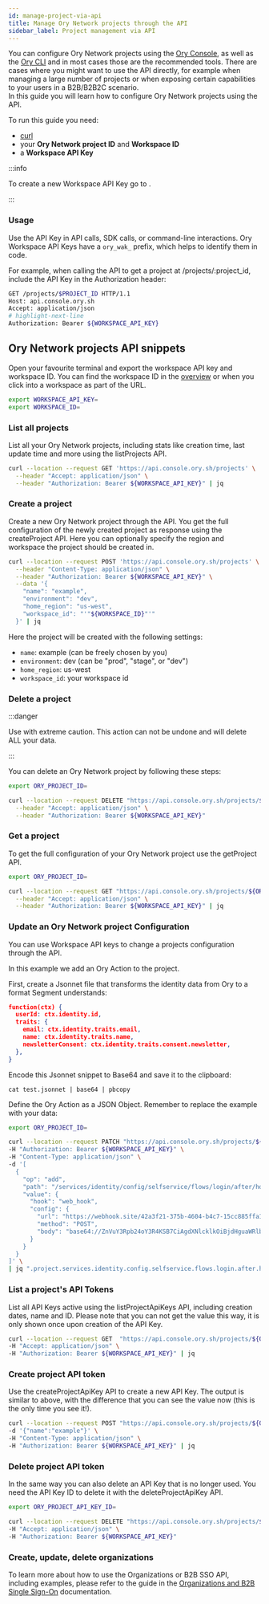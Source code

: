 ```yaml
---
id: manage-project-via-api
title: Manage Ory Network projects through the API
sidebar_label: Project management via API
---
```


You can configure Ory Network projects using the [Ory Console](https://console.ory.sh/), as well as the
[Ory CLI](./cli/cli-basics) and in most cases those are the recommended tools. There are cases where you might want to use the API
directly, for example when managing a large number of projects or when exposing certain capabilities to your users in a B2B/B2B2C
scenario.  
In this guide you will learn how to configure Ory Network projects using the API.

To run this guide you need:

- [curl](https://curl.se/)
- your **Ory Network project ID** and **Workspace ID**
- a **Workspace API Key**

:::info

To create a new Workspace API Key go to <ConsoleLink route="workspace.settings.apiKeys" />.

:::

### Usage

Use the API Key in API calls, SDK calls, or command-line interactions. Ory Workspace API Keys have a `ory_wak_` prefix, which
helps to identify them in code.

For example, when calling the API to get a project at /projects/:project_id, include the API Key in the Authorization header:

```bash
GET /projects/$PROJECT_ID HTTP/1.1
Host: api.console.ory.sh
Accept: application/json
# highlight-next-line
Authorization: Bearer ${WORKSPACE_API_KEY}
```

## Ory Network projects API snippets

Open your favourite terminal and export the workspace API key and workspace ID. You can find the workspace ID in the
[overview](https://console.ory.sh/workspaces) or when you click into a workspace as part of the URL.

```bash
export WORKSPACE_API_KEY=
export WORKSPACE_ID=
```

### List all projects

List all your Ory Network projects, including stats like creation time, last update time and more using the listProjects API.

```bash
curl --location --request GET 'https://api.console.ory.sh/projects' \
  --header "Accept: application/json" \
  --header "Authorization: Bearer ${WORKSPACE_API_KEY}" | jq
```

### Create a project

Create a new Ory Network project through the API. You get the full configuration of the newly created project as response using
the createProject API. Here you can optionally specify the region and workspace the project should be created in.

```bash
curl --location --request POST 'https://api.console.ory.sh/projects' \
  --header "Content-Type: application/json" \
  --header "Authorization: Bearer ${WORKSPACE_API_KEY}" \
  --data '{
    "name": "example",
    "environment": "dev",
    "home_region": "us-west",
    "workspace_id": "'"${WORKSPACE_ID}"'"
  }' | jq
```

Here the project will be created with the following settings:

- `name`: example (can be freely chosen by you)
- `environment`: dev (can be "prod", "stage", or "dev")
- `home_region`: us-west
- `workspace_id`: your workspace id

### Delete a project

:::danger

Use with extreme caution. This action can not be undone and will delete ALL your data.

:::

You can delete an Ory Network project by following these steps:

```bash
export ORY_PROJECT_ID=

curl --location --request DELETE "https://api.console.ory.sh/projects/${ORY_PROJECT_ID}" \
  --header "Accept: application/json" \
  --header "Authorization: Bearer ${WORKSPACE_API_KEY}"
```

### Get a project

To get the full configuration of your Ory Network project use the getProject API.

```bash
export ORY_PROJECT_ID=

curl --location --request GET "https://api.console.ory.sh/projects/${ORY_PROJECT_ID}" \
  --header "Accept: application/json" \
  --header "Authorization: Bearer ${WORKSPACE_API_KEY}" | jq
```

### Update an Ory Network project Configuration

You can use Workspace API keys to change a projects configuration through the API.

In this example we add an Ory Action to the project.

First, create a Jsonnet file that transforms the identity data from Ory to a format Segment understands:

```json
function(ctx) {
  userId: ctx.identity.id,
  traits: {
    email: ctx.identity.traits.email,
    name: ctx.identity.traits.name,
    newsletterConsent: ctx.identity.traits.consent.newsletter,
  },
}
```

Encode this Jsonnet snippet to Base64 and save it to the clipboard:

`cat test.jsonnet | base64 | pbcopy`

Define the Ory Action as a JSON Object. Remember to replace the example with your data:

```bash
export ORY_PROJECT_ID=

curl --location --request PATCH "https://api.console.ory.sh/projects/${ORY_PROJECT_ID}" \
-H "Authorization: Bearer ${WORKSPACE_API_KEY}" \
-H "Content-Type: application/json" \
-d '[
  {
    "op": "add",
    "path": "/services/identity/config/selfservice/flows/login/after/hooks/-",
    "value": {
      "hook": "web_hook",
      "config": {
        "url": "https://webhook.site/42a3f21-375b-4604-b4c7-15cc885ffa13",
        "method": "POST",
        "body": "base64://ZnVuY3Rpb24oY3R4KSB7CiAgdXNlcklkOiBjdHguaWRlbnRpdHkuaWQsCiAgdHJhaXRzOiB7CiAgICBlbWFpbDogY3R4LmlkZW50aXR5LnRyYWl0cy5lbWFpbCwKICAgIG5hbWU6IGN0eC5pZGVudGl0eS50cmFpdHMubmFtZSwKICAgIG5ld3NsZXR0ZXJDb25zZW50OiBjdHguaWRlbnRpdHkudHJhaXRzLmNvbnNlbnQubmV3c2xldHRlciwKICB9LAp9"
      }
    }
  }
]' \
| jq ".project.services.identity.config.selfservice.flows.login.after.hooks"
```

### List a project's API Tokens

List all API Keys active using the listProjectApiKeys API, including creation dates, name and ID. Please note that you can not get
the value this way, it is only shown once upon creation of the API Key.

```bash
curl --location --request GET  "https://api.console.ory.sh/projects/${ORY_PROJECT_ID}/tokens" \
-H "Accept: application/json" \
-H "Authorization: Bearer ${WORKSPACE_API_KEY}" | jq
```

### Create project API token

Use the createProjectApiKey API to create a new API Key. The output is similar to above, with the difference that you can see the
value now (this is the only time you see it!).

```bash
curl --location --request POST "https://api.console.ory.sh/projects/${ORY_PROJECT_ID}/tokens" \
-d '{"name":"example"}' \
-H "Content-Type: application/json" \
-H "Authorization: Bearer ${WORKSPACE_API_KEY}" | jq
```

### Delete project API token

In the same way you can also delete an API Key that is no longer used. You need the API Key ID to delete it with the
deleteProjectApiKey API.

```bash
export ORY_PROJECT_API_KEY_ID=

curl --location --request DELETE "https://api.console.ory.sh/projects/${ORY_PROJECT_ID}/tokens/${ORY_PROJECT_API_KEY_ID}" \
-H "Accept: application/json" \
-H "Authorization: Bearer ${WORKSPACE_API_KEY}"
```

### Create, update, delete organizations

To learn more about how to use the Organizations or B2B SSO API, including examples, please refer to the guide in the
[Organizations and B2B Single Sign-On](kratos/organizations/organizations.mdx) documentation.
